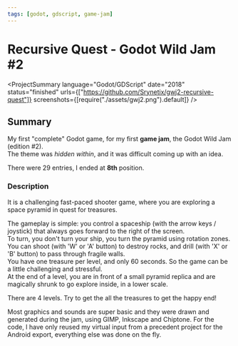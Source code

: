 ```yaml
---
tags: [godot, gdscript, game-jam]
---
```

<Back name="Projects" link="../../" />

# Recursive Quest - Godot Wild Jam #2

<ProjectSummary
    language="Godot/GDScript"
    date="2018"
    status="finished"
    urls={["https://github.com/Srynetix/gwj2-recursive-quest"]}
    screenshots={[require("./assets/gwj2.png").default]}
/>

## Summary

My first "complete" Godot game, for my first **game jam**, the <ELink href="https://itch.io/jam/godot-wild-jam-2">Godot Wild Jam (edition #2)</ELink>.  
The theme was *hidden within*, and it was difficult coming up with an idea.

There were 29 entries, I ended at <ELink href="https://itch.io/jam/godot-wild-jam-2/rate/319210"><b>8th</b> position</ELink>.

### Description

It is a challenging fast-paced shooter game, where you are exploring a space pyramid in quest for treasures.

The gameplay is simple: you control a spaceship (with the arrow keys / joystick) that always goes forward to the right of the screen.  
To turn, you don't turn your ship, you turn the pyramid using rotation zones.  
You can shoot (with 'W' or 'A' button) to destroy rocks, and drill (with 'X' or 'B' button) to pass through fragile walls.  
You have one treasure per level, and only 60 seconds. So the game can be a little challenging and stressful.  
At the end of a level, you are in front of a small pyramid replica and are magically shrunk to go explore inside, in a lower scale.

There are 4 levels. Try to get the all the treasures to get the happy end!

Most graphics and sounds are super basic and they were drawn and generated during the jam, using GIMP, Inkscape and Chiptone. For the code, I have only reused my virtual input from a precedent project for the Android export, everything else was done on the fly.
